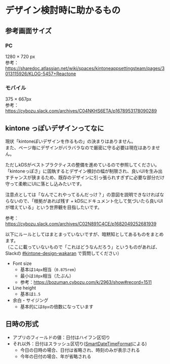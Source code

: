 
<Meta title='guidelines/デザイン検討時に助かるもの' />

# デザイン検討時に助かるもの

## 参考画面サイズ

### PC

1280 × 720 px <br/>
参考：https://sharedoc.atlassian.net/wiki/spaces/kintoneappsettingsteam/pages/3013115926/KLOG-5457+Reactone

### モバイル

375 × 667px <br/>
参考：https://cybozu.slack.com/archives/C04NKHS6ETA/p1678953178090289

## kintone っぽいデザインってなに

現状「kintoneぽいデザインを作るもの」の決まりはありません。<br/>
また、ページ毎にデザインがバラバラなので厳密に守る必要は現在はありません。<br/>

ただしkDSがベストプラクティスの整備を進めているので参照してください。<br/>
「kintoneっぽさ」に固執するとデザイン検討の幅が制限され、良いUIを生み出すチャンスが狭まるため、既存のデザインに引っ張られすぎずに必要な部分だけ守って柔軟にUIに落とし込みたいです。<br/>

注意点としては「なんでこれやってるんだっけ？」の意図を説明できなければならないので、「根拠があれば残す + kDSにドキュメント化して気づいたら良いUIが増えている」という世界観を目指したいです。<br/>

参考：https://cybozu.slack.com/archives/C02N891C4CE/p1682049252681939

以下にルールとしてはまとまっていないですが、暗黙知としてあるものをまとめます。<br/>
（ここに載っていないもので「これはどうなんだろう」というものがあれば、Slackの [#kintone-design-wakaran](https://cybozu.slack.com/archives/C04NKHS6ETA) で質問してください）

- Font size
  - 基本は`14px`相当（`0.875rem`）
  - 最小は`10px`相当（たぶん）
  - 参考：https://bozuman.cybozu.com/k/2963/show#record=1511
- Line height
  - 基本は`1.5`
- 余白・サイジング
  - 基本的には`8px`の倍数になっています

## 日時の形式

- アプリのフィールドの値：日付はハイフン区切り
- それ以外：日付はスラッシュ区切り([SmartDateTimeFormat](https://github.dev.cybozu.co.jp/kintone/kintone/blob/develop/src/main/webapp/static/js/cybozu/i18n/smartdatetimeformat.js)による)
  - 今日の日時の場合、日付は省略され、時刻のみが表示される
  - 今年の日付の場合、年が省略される
